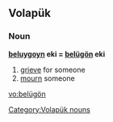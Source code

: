 ==Volapük==

===Noun===
'''[[beluygoyn]] eki = [[belügön]] eki'''

# [[grieve]] for someone
# [[mourn]] someone

[[Category:Volapük nouns]]

[[vo:belügön]]